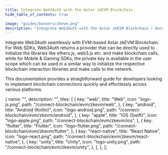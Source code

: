 ```yaml
---
title: Integrate Web3Auth with the Astar zkEVM Blockchain
hide_table_of_contents: true

image: "guides/banners/zkevm.png"
description: "Integrate Web3Auth with the Astar zkEVM Blockchain | Documentation - Web3Auth"
---
```



<SEO
  title="Integrate Web3Auth with the Astar zkEVM Blockchain"
  description="Integrate Web3Auth with the Astar zkEVM Blockchain | Documentation - Web3Auth"
  image="https://web3auth.io/docs/guides/banners/zkevm.png"
  slug="/connect-blockchain/evm/zkevm"
/>

Integrate Web3Auth seamlessly with EVM-based Astar zkEVM Blockchain. For Web SDKs, Web3Auth returns
a provider that can be directly used to initialize the libraries like ethers.js, web3.js etc. and
make blockchain calls, while for Mobile & Gaming SDKs, the private key is available in the user
scope which can be used in a similar way to initialize the respective blockchain interaction
libraries and make calls to the network.

This documentation provides a straightforward guide for developers looking to implement blockchain
connections quickly and effortlessly across various platforms.

  {
    name: "",
    description: "",
    tiles: [
      {
        key: "web",
        title: "Web",
        icon: "logo-js.png",
        path: "/connect-blockchain/evm/zkevm/web",
      },
      {
        key: "android",
        title: "Android (Kotlin)",
        icon: "logo-android.png",
        path: "/connect-blockchain/evm/zkevm/android",
      },
      {
        key: "apple",
        title: "iOS (Swift)",
        icon: "logo-apple.png",
        path: "/connect-blockchain/evm/zkevm/ios",
      },
      {
        key: "flutter",
        title: "Flutter",
        icon: "logo-flutter.png",
        path: "/connect-blockchain/evm/zkevm/flutter",
      },
      {
        key: "react-native",
        title: "React Native",
        icon: "logo-react.png",
        path: "/connect-blockchain/evm/zkevm/react-native",
      },
      {
        key: "unity",
        title: "Unity",
        icon: "logo-unity.png",
        path: "/connect-blockchain/evm/zkevm/unity",
      },
    ],
  },
];

<Tiles tileGroups={zkEVM} />
